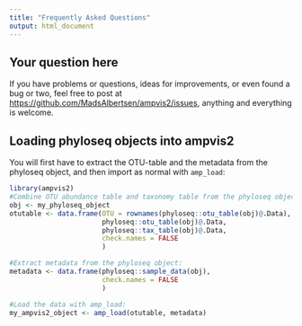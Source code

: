 ```yaml
---
title: "Frequently Asked Questions"
output: html_document
---
```


## Your question here
If you have problems or questions, ideas for improvements, or even found a bug or two, feel free to post at <https://github.com/MadsAlbertsen/ampvis2/issues>, anything and everything is welcome.

## Loading phyloseq objects into ampvis2
You will first have to extract the OTU-table and the metadata from the phyloseq object, and then import as normal with `amp_load`:

```r
library(ampvis2)
#Combine OTU abundance table and taxonomy table from the phyloseq object "my_phyloseq_object":
obj <- my_phyloseq_object
otutable <- data.frame(OTU = rownames(phyloseq::otu_table(obj)@.Data),
                       phyloseq::otu_table(obj)@.Data,
                       phyloseq::tax_table(obj)@.Data,
                       check.names = FALSE
                       )

#Extract metadata from the phyloseq object:
metadata <- data.frame(phyloseq::sample_data(obj), 
                       check.names = FALSE
                       )

#Load the data with amp_load:
my_ampvis2_object <- amp_load(otutable, metadata)
```